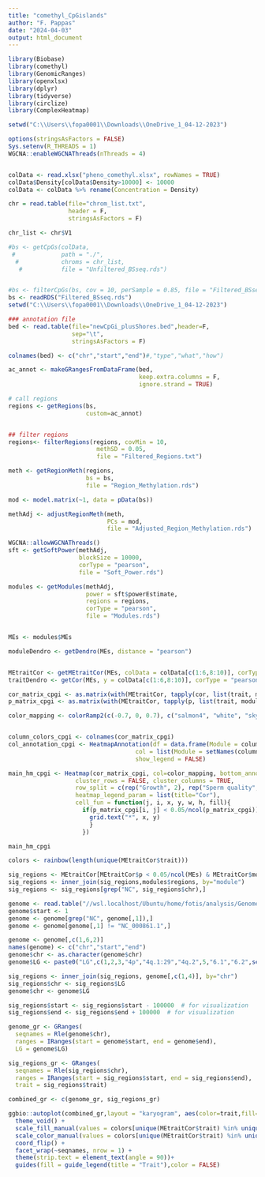 ```yaml
---
title: "comethyl_CpGislands"
author: "F. Pappas"
date: "2024-04-03"
output: html_document
---
```

```r
library(Biobase)
library(comethyl)
library(GenomicRanges)
library(openxlsx)
library(dplyr)
library(tidyverse)
library(circlize)
library(ComplexHeatmap)

setwd("C:\\Users\\fopa0001\\Downloads\\OneDrive_1_04-12-2023")

options(stringsAsFactors = FALSE)
Sys.setenv(R_THREADS = 1)
WGCNA::enableWGCNAThreads(nThreads = 4)


colData <- read.xlsx("pheno_comethyl.xlsx", rowNames = TRUE)
colData$Density[colData$Density>10000] <- 10000
colData <- colData %>% rename(Concentration = Density)

chr = read.table(file="chrom_list.txt",
                 header = F,
                 stringsAsFactors = F)

chr_list <- chr$V1

#bs <- getCpGs(colData, 
 #             path = "./",
  #            chroms = chr_list,
   #           file = "Unfiltered_BSseq.rds")


#bs <- filterCpGs(bs, cov = 10, perSample = 0.85, file = "Filtered_BSseq.rds")
bs <- readRDS("Filtered_BSseq.rds")
setwd("C:\\Users\\fopa0001\\Downloads\\OneDrive_1_04-12-2023")

### annotation file
bed <- read.table(file="newCpGi_plusShores.bed",header=F,
                  sep="\t",
                  stringsAsFactors = F)

colnames(bed) <- c("chr","start","end")#,"type","what","how")

ac_annot <- makeGRangesFromDataFrame(bed,
                                     keep.extra.columns = F,
                                     ignore.strand = TRUE)


```

```r
# call regions
regions <- getRegions(bs,  
                      custom=ac_annot)


## filter regions
regions<- filterRegions(regions, covMin = 10, 
                         methSD = 0.05, 
                         file = "Filtered_Regions.txt")


```
```r
meth <- getRegionMeth(regions, 
                      bs = bs, 
                      file = "Region_Methylation.rds")

mod <- model.matrix(~1, data = pData(bs))

methAdj <- adjustRegionMeth(meth, 
                            PCs = mod,
                            file = "Adjusted_Region_Methylation.rds")

WGCNA::allowWGCNAThreads()
sft <- getSoftPower(methAdj,
                    blockSize = 10000,
                    corType = "pearson",
                    file = "Soft_Power.rds")

modules <- getModules(methAdj, 
                      power = sft$powerEstimate, 
                      regions = regions, 
                      corType = "pearson", 
                      file = "Modules.rds")


MEs <- modules$MEs

moduleDendro <- getDendro(MEs, distance = "pearson")


MEtraitCor <- getMEtraitCor(MEs, colData = colData[c(1:6,8:10)], corType = "pearson" ,file = "ME_Trait_Correlation_Stats_prom1kb.txt")
traitDendro <- getCor(MEs, y = colData[c(1:6,8:10)], corType = "pearson", robustY = FALSE) %>% getDendro(transpose = TRUE)

cor_matrix_cpgi <- as.matrix(with(MEtraitCor, tapply(cor, list(trait, module), mean)))
p_matrix_cpgi <- as.matrix(with(MEtraitCor, tapply(p, list(trait, module), mean)))

color_mapping <- colorRamp2(c(-0.7, 0, 0.7), c("salmon4", "white", "skyblue4"))


column_colors_cpgi <- colnames(cor_matrix_cpgi)
col_annotation_cpgi <- HeatmapAnnotation(df = data.frame(Module = column_colors_cpgi),
                                    col = list(Module = setNames(column_colors_cpgi, column_colors_cpgi)),
                                    show_legend = FALSE)

main_hm_cpgi <- Heatmap(cor_matrix_cpgi, col=color_mapping, bottom_annotation = col_annotation_cpgi, show_column_names = FALSE, 
                   cluster_rows = FALSE, cluster_columns = TRUE,
                   row_split = c(rep("Growth", 2), rep("Sperm quality", 7)), row_gap = unit(3,"mm"),
                   heatmap_legend_param = list(title="Cor"), 
                   cell_fun = function(j, i, x, y, w, h, fill){
                     if(p_matrix_cpgi[i, j] < 0.05/ncol(p_matrix_cpgi)) {
                       grid.text("*", x, y)
                       }
                     })

main_hm_cpgi
```
```r
colors <- rainbow(length(unique(MEtraitCor$trait)))

sig_regions <- MEtraitCor[MEtraitCor$p < 0.05/ncol(MEs) & MEtraitCor$module!="grey",1:2]
sig_regions <- inner_join(sig_regions,modules$regions, by="module")
sig_regions <- sig_regions[grep("NC", sig_regions$chr),]

genome <- read.table("//wsl.localhost/Ubuntu/home/fotis/analysis/Genome/Salvelinus_hybrid/ncbi_dataset/data/GCF_002910315.2/GCF_002910315.2_ASM291031v2_genomic.fna.fai", header = F)
genome$start <- 1
genome <- genome[grep("NC", genome[,1]),]
genome <- genome[genome[,1] != "NC_000861.1",]

genome <- genome[,c(1,6,2)]
names(genome) <- c("chr","start","end")
genome$chr <- as.character(genome$chr)
genome$LG <- paste0("LG",c(1,2,3,"4p","4q.1:29","4q.2",5,"6.1","6.2",seq(7,28),seq(30,37)))

sig_regions <- inner_join(sig_regions, genome[,c(1,4)], by="chr")
sig_regions$chr <- sig_regions$LG
genome$chr <- genome$LG

sig_regions$start <- sig_regions$start - 100000  # for visualization
sig_regions$end <- sig_regions$end + 100000  # for visualization

genome_gr <- GRanges(
  seqnames = Rle(genome$chr),
  ranges = IRanges(start = genome$start, end = genome$end),
  LG = genome$LG)

sig_regions_gr <- GRanges(
  seqnames = Rle(sig_regions$chr),
  ranges = IRanges(start = sig_regions$start, end = sig_regions$end),
  trait = sig_regions$trait)

combined_gr <- c(genome_gr, sig_regions_gr)

ggbio::autoplot(combined_gr,layout = "karyogram", aes(color=trait,fill=trait)) +
  theme_void() +
  scale_fill_manual(values = colors[unique(MEtraitCor$trait) %in% unique(sig_regions$trait)], na.value = "grey40") +
  scale_color_manual(values = colors[unique(MEtraitCor$trait) %in% unique(sig_regions$trait)], na.value = "black") +
  coord_flip() +
  facet_wrap(~seqnames, nrow = 1) +
  theme(strip.text = element_text(angle = 90))+
  guides(fill = guide_legend(title = "Trait"),color = FALSE)

```